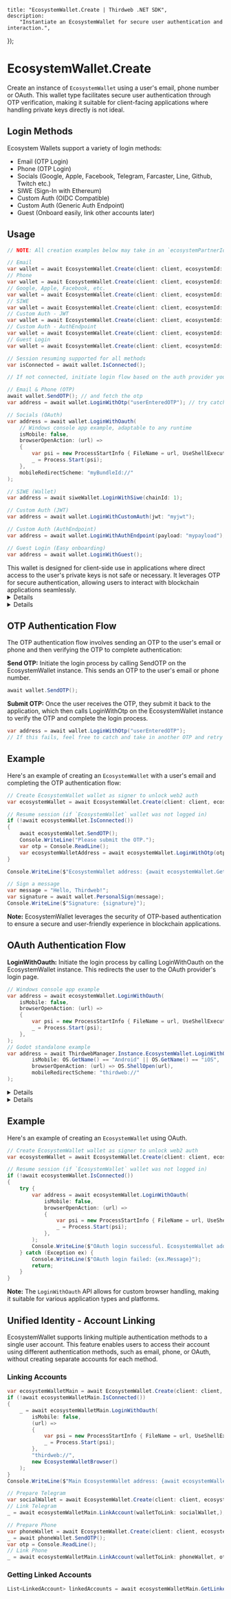 
	title: "EcosystemWallet.Create | Thirdweb .NET SDK",
	description:
		"Instantiate an EcosystemWallet for secure user authentication and interaction.",
});

# EcosystemWallet.Create

Create an instance of `EcosystemWallet` using a user's email, phone number or OAuth. This wallet type facilitates secure user authentication through OTP verification, making it suitable for client-facing applications where handling private keys directly is not ideal.

## Login Methods

Ecosystem Wallets support a variety of login methods:
- Email (OTP Login)
- Phone (OTP Login)
- Socials (Google, Apple, Facebook, Telegram, Farcaster, Line, Github, Twitch etc.)
- SIWE (Sign-In with Ethereum)
- Custom Auth (OIDC Compatible)
- Custom Auth (Generic Auth Endpoint)
- Guest (Onboard easily, link other accounts later)

## Usage

```csharp
// NOTE: All creation examples below may take in an `ecosystemPartnerId` if you are the ecosystem partner integrating with a third-party ecosystem

// Email
var wallet = await EcosystemWallet.Create(client: client, ecosystemId: "ecosystem.my-ecosystem", email: "userEmail");
// Phone
var wallet = await EcosystemWallet.Create(client: client, ecosystemId: "ecosystem.my-ecosystem", phoneNumber: "+1234567890");
// Google, Apple, Facebook, etc.
var wallet = await EcosystemWallet.Create(client: client, ecosystemId: "ecosystem.my-ecosystem", authProvider: AuthProvider.Google);
// SIWE
var wallet = await EcosystemWallet.Create(client: client, ecosystemId: "ecosystem.my-ecosystem", authProvider: AuthProvider.Siwe, siweSigner: anyExternalWallet);
// Custom Auth - JWT
var wallet = await EcosystemWallet.Create(client: client, ecosystemId: "ecosystem.my-ecosystem", authProvider: AuthProvider.JWT);
// Custom Auth - AuthEndpoint
var wallet = await EcosystemWallet.Create(client: client, ecosystemId: "ecosystem.my-ecosystem", authProvider: AuthProvider.AuthEndpoint);
// Guest Login
var wallet = await EcosystemWallet.Create(client: client, ecosystemId: "ecosystem.my-ecosystem", authProvider: AuthProvider.Guest);

// Session resuming supported for all methods
var isConnected = await wallet.IsConnected();

// If not connected, initiate login flow based on the auth provider you are using

// Email & Phone (OTP)
await wallet.SendOTP(); // and fetch the otp
var address = await wallet.LoginWithOtp("userEnteredOTP"); // try catch and retry if needed

// Socials (OAuth)
var address = await wallet.LoginWithOauth(
    // Windows console app example, adaptable to any runtime
    isMobile: false,
    browserOpenAction: (url) =>
    {
        var psi = new ProcessStartInfo { FileName = url, UseShellExecute = true };
        _ = Process.Start(psi);
    },
    mobileRedirectScheme: "myBundleId://"
);

// SIWE (Wallet)
var address = await siweWallet.LoginWithSiwe(chainId: 1);

// Custom Auth (JWT)
var address = await wallet.LoginWithCustomAuth(jwt: "myjwt");

// Custom Auth (AuthEndpoint)
var address = await wallet.LoginWithAuthEndpoint(payload: "mypayload");

// Guest Login (Easy onboarding)
var address = await wallet.LoginWithGuest();
```

<Callout variant="info" title="Client-Side Use">
	This wallet is designed for client-side use in applications where direct access to the user's private keys is not safe or necessary. It leverages OTP for secure authentication, allowing users to interact with blockchain applications seamlessly.
</Callout>
<Details summary="Parameters">

### client (required)

An instance of `ThirdwebClient`.

### ecosystemId (required)

The ID of the ecosyste wallet you created on the dashboard.

### ecosystemPartnerId (optional)

The partner ID you were provided by the Ecosystem owner.

### email (optional)

The user's email address. Required if `phoneNumber` is not provided.

### phoneNumber (optional)

The user's phone number. Required if `email` is not provided.

### authProvider (optional)

The OAuth provider to use for authentication. Supported values are `AuthProvider.Google`, `AuthProvider.Apple`, `AuthProvider.Facebook`.

### storageDirectoryPath (optional)

The path to the directory where the wallet data is stored. Defaults to the application's data directory.

</Details>

<Details summary="Return Value">

### EcosystemWallet

Returns an instance of EcosystemWallet, initialized for the user based on the provided email or phone number. This wallet is ready for OTP authentication and further blockchain interactions.

</Details>

## OTP Authentication Flow

The OTP authentication flow involves sending an OTP to the user's email or phone and then verifying the OTP to complete authentication:

**Send OTP:** Initiate the login process by calling SendOTP on the EcosystemWallet instance. This sends an OTP to the user's email or phone number.

```csharp
await wallet.SendOTP();
```

**Submit OTP:** Once the user receives the OTP, they submit it back to the application, which then calls LoginWithOtp on the EcosystemWallet instance to verify the OTP and complete the login process.

```csharp
var address = await wallet.LoginWithOtp("userEnteredOTP");
// If this fails, feel free to catch and take in another OTP and retry the login process
```

## Example

Here's an example of creating an `EcosystemWallet` with a user's email and completing the OTP authentication flow:

```csharp
// Create EcosystemWallet wallet as signer to unlock web2 auth
var ecosystemWallet = await EcosystemWallet.Create(client: client, ecosystemId: "ecosystem.my-ecosystem", email: "email@email.com"); // or email: null, phoneNumber: "+1234567890"

// Resume session (if `EcosystemWallet` wallet was not logged in)
if (!await ecosystemWallet.IsConnected())
{
    await ecosystemWallet.SendOTP();
    Console.WriteLine("Please submit the OTP.");
    var otp = Console.ReadLine();
    var ecosystemWalletAddress = await ecosystemWallet.LoginWithOtp(otp); // try catch and retry if needed
}

Console.WriteLine($"EcosystemWallet address: {await ecosystemWallet.GetAddress()}");

// Sign a message
var message = "Hello, Thirdweb!";
var signature = await wallet.PersonalSign(message);
Console.WriteLine($"Signature: {signature}");
```

**Note:** EcosystemWallet leverages the security of OTP-based authentication to ensure a secure and user-friendly experience in blockchain applications.

## OAuth Authentication Flow

**LoginWithOauth:** Initiate the login process by calling LoginWithOauth on the EcosystemWallet instance. This redirects the user to the OAuth provider's login page.

```csharp
// Windows console app example
var address = await ecosystemWallet.LoginWithOauth(
    isMobile: false,
    browserOpenAction: (url) =>
    {
        var psi = new ProcessStartInfo { FileName = url, UseShellExecute = true };
        _ = Process.Start(psi);
    },
);
// Godot standalone example
var address = await ThirdwebManager.Instance.EcosystemWallet.LoginWithOauth(
        isMobile: OS.GetName() == "Android" || OS.GetName() == "iOS",
        browserOpenAction: (url) => OS.ShellOpen(url),
        mobileRedirectScheme: "thirdweb://"
);
```

<Details summary="Parameters">

### isMobile

A `bool` indicating whether the application is running on a mobile platform.

### browserOpenAction

An `Action<string>` that opens the OAuth provider's login page in a browser.

### mobileRedirectScheme

The redirect scheme to use for mobile platforms. Defaults to `"thirdweb://"`.

### browser

An instance of `IThirdwebBrowser` to use for the OAuth login process. Defaults to `null`.

### cancellationToken

A `CancellationToken` to cancel the operation. Defaults to `default`.

</Details>

<Details summary="Return Value">

### string

The EcosystemWallet address as a hexadecimal `string`.

</Details>

## Example

Here's an example of creating an `EcosystemWallet` using OAuth.

```csharp
// Create EcosystemWallet wallet as signer to unlock web2 auth
var ecosystemWallet = await EcosystemWallet.Create(client: client, ecosystemId: "ecosystem.my-ecosystem", authProvider: AuthProvider.Google);

// Resume session (if `EcosystemWallet` wallet was not logged in)
if (!await ecosystemWallet.IsConnected())
{
    try {
        var address = await ecosystemWallet.LoginWithOauth(
            isMobile: false,
            browserOpenAction: (url) =>
            {
                var psi = new ProcessStartInfo { FileName = url, UseShellExecute = true };
                _ = Process.Start(psi);
            },
        );
        Console.WriteLine($"OAuth login successful. EcosystemWallet address: {address}");
    } catch (Exception ex) {
        Console.WriteLine($"OAuth login failed: {ex.Message}");
        return;
    }
}
```

**Note:** The `LoginWithOauth` API allows for custom browser handling, making it suitable for various application types and platforms.

## Unified Identity - Account Linking

EcosystemWallet supports linking multiple authentication methods to a single user account. This feature enables users to access their account using different authentication methods, such as email, phone, or OAuth, without creating separate accounts for each method.

### Linking Accounts

```csharp
var ecosystemWalletMain = await EcosystemWallet.Create(client: client, ecosystemId: "ecosystem.my-ecosystem", authProvider: AuthProvider.Google);
if (!await ecosystemWalletMain.IsConnected())
{
    _ = await ecosystemWalletMain.LoginWithOauth(
        isMobile: false,
        (url) =>
        {
            var psi = new ProcessStartInfo { FileName = url, UseShellExecute = true };
            _ = Process.Start(psi);
        },
        "thirdweb://",
        new EcosystemWalletBrowser()
    );
}
Console.WriteLine($"Main EcosystemWallet address: {await ecosystemWalletMain.GetAddress()}");

// Prepare Telegram
var socialWallet = await EcosystemWallet.Create(client: client, ecosystemId: "ecosystem.my-ecosystem", authProvider: AuthProvider.Telegram);
// Link Telegram
_ = await ecosystemWalletMain.LinkAccount(walletToLink: socialWallet,);

// Prepare Phone
var phoneWallet = await EcosystemWallet.Create(client: client, ecosystemId: "ecosystem.my-ecosystem", phoneNumber: "+1234567890");
_ = await phoneWallet.SendOTP();
var otp = Console.ReadLine();
// Link Phone
_ = await ecosystemWalletMain.LinkAccount(walletToLink: phoneWallet, otp: otp);
```

### Getting Linked Accounts

```csharp
List<LinkedAccount> linkedAccounts = await ecosystemWalletMain.GetLinkedAccounts();
```

